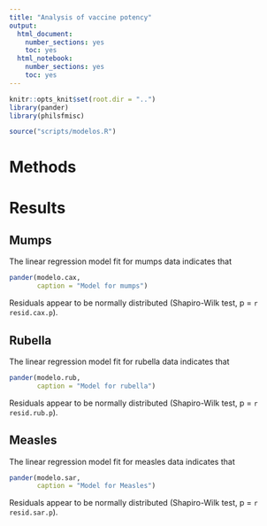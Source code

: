 ```yaml
---
title: "Analysis of vaccine potency"
output:
  html_document:
    number_sections: yes
    toc: yes
  html_notebook:
    number_sections: yes
    toc: yes
---
```


```r
knitr::opts_knit$set(root.dir = "..")
library(pander)
library(philsfmisc)
```


```r
source("scripts/modelos.R")
```

# Methods

# Results

## Mumps

The linear regression model fit for mumps data indicates that

```r
pander(modelo.cax,
       caption = "Model for mumps")
```

Residuals appear to be normally distributed (Shapiro-Wilk test, p = `r resid.cax.p`).

## Rubella

The linear regression model fit for rubella data indicates that

```r
pander(modelo.rub,
       caption = "Model for rubella")
```

Residuals appear to be normally distributed (Shapiro-Wilk test, p = `r resid.rub.p`).

## Measles

The linear regression model fit for measles data indicates that

```r
pander(modelo.sar,
       caption = "Model for Measles")
```

Residuals appear to be normally distributed (Shapiro-Wilk test, p = `r resid.sar.p`).
